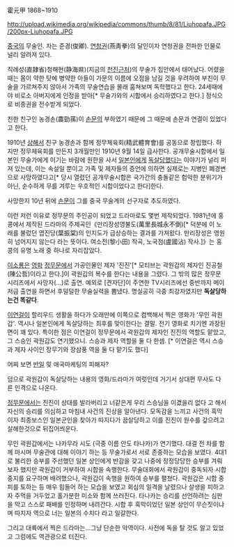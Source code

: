 霍元甲
1868~1910

http://upload.wikimedia.org/wikipedia/commons/thumb/8/81/Liuhopafa.JPG/200px-Liuhopafa.JPG

[[중국]]의 무술인. 자는 준경(俊卿). [[연청권]](燕靑拳)의 달인이자 연청권을 전파한 인물로 널리 알려져 있다.

직례성(直隷省)청해현(静海県)(지금의 [[천진]]근처)의 무술가 집안에서 태어났다. 어렸을 때는 몸이 약한 탓에 병약한 아들이 가문의 이름에 오점을 남길 것을 우려하여 부친이 무술을 가르쳐주지 않아서 가족의 무술연습을 몰래 훔쳐보며 독학했다고 한다. 24세때에야 비로소 아버지에게 인정을 받아[* 무술가와의 시합에서 승리하였다고 한다.] 정식으로 비종권을 전수받게 되었다.

친한 친구인 농경손(農勁蓀)이 [[손문]]의 부하였기 때문에 그 때문에 손문과 연결이 있었다고 한다.

1910년 [[상해]]서 친구 농경손과 함께 정무체육회(精武體育會)를 공동으로 창립했다. 하지만 정무체육회를 만든지 3개월만인 1910년 9월 14일 급사한다. 공개무술시합에서 일본인 무술가에게 이기는 바람에 원한을 사서 [[일본인]]에게 [[독살]]당했다는 이야기가 널리 퍼져 있는데, 이는 속설일 뿐이고 가족 및 제자들의 증언에 의하면 실제로는 지병인 폐경변으로 사망하였다고[* 당시 열렸던 공개무술시합은 국가간의 충돌같은 험악한 분위기가 아닌, 순수하게 무를 겨루는 우호적인 시합이었다고 한다]한다.

사망한지 10년 뒤에 [[손문]]이 그를 중국 무술계의 선구자로 추도하였다. 

이런 저런 이유로 정무문의 주인공이 되었고 드라마로도 몇번 제작되었다. 1981년에 홍콩에서 제작된 드라마의 주제곡인《만리장성영불도(萬里長城永不倒)[* 덕분에 이 노래를 불렀던 엽진당(葉振棠)의 인지도가 급상승하는 결과를 가져왔다. 만리장성은 영원히 넘어지지 않는다 라는 뜻이다. 여소전(黎小田) 작곡, 노국점(盧國沾) 작사.]》는 홍콩의 유명 노래 중 하나로 자리잡았다.

[[이소룡]]은 [[영화]] [[정무문]]에서 가공인물인 제자 '진진'[* 모티브는 곽원갑의 제자인 진공철(陳公哲)이라고 한다.]이 곽원갑의 복수를 한다는 내용을 그렸다. 그 밖의 많은 정무문 시리즈에서 사망자(…)로 출연. 예외로 [견자단]이 주연한 TV시리즈에선 중반까지 메이저급 출연을 하면서 후덜덜한 무술실력을 뽐냈다. 명실공히 극중 최강자였지만 '''독살당하는건 똑같다'''.

[[이연걸]]이 할리우드 생활을 하다가 오래만에 이쪽으로 컴백해서 찍은 영화가 '무인 곽원갑'. 역시나 일본인에게 독살당하는 최후를 맞이한다는 결말. 전기 영화로 치기엔 과장된 면이 꽤 있다. 특이한 점은 이연걸이 정무문에서 곽원갑의 제자인 진진의 역할도 맡았고, 그 스승인 곽원갑도 연기했으니. 스승과 제자 역할을 둘 다 한셈. [* 이연걸은 역시 스승과 제자 사이인 장무기와 장삼풍 역을 둘 다 맡기도 했다]

어찌 보면 [[반일]] 및 애국마케팅의 피해자?

덤으로 곽원갑이 독살당하는 내용의 영화/드라마가 여럿인데 거기서 상대편 무사도 다른 인격으로 나온다.

[[정무문]]에서는 진진이 상대를 발라버리고 너같은게 우리 스승님을 이겼을리 없다 고 해서 자신의 승리를 의심하고 마침내 사건의 진상을 알아낸다. 모독감을 느끼고 사건의 흑막이자 최종보스인 일본군인을 찾아가 따지다가 끔살당하고 이를 진진이 원수를 갚으려고 살해한것으로 뒤집어씌운다.

무인 곽원갑에서는 나카무라 시도 (극중 이름 안도 타나카)가 연기했다. 대결 전 차를 함께 마시며 무술관에 대해 이야기 하는 등 무술가로서 서로 존중하는 모습을 보였다. 4대1로 불리한 승부를 주선했던 일본 상인에게 반감을 갖고 나중에 정정당당한 승부를 겨뤄보자 했지만 곽원갑이 거부하여 시합을 속행한다. 무술대회에서 곽원갑이 중독되자 시합중지를 요구하며 배려했으나, 곽원갑이 속행을 원하여 승부를 펼쳤다. 곽원갑은 시합 중 피를 토하는 등 매우 힘들어 하는 모습을 보였고 회심의 일격을 날렸으나 살생을 피하고자 주먹을 거두었고 홀가분한 미소와 함께 쓰러진다. 타나카는 승리를 선언하려는 심판을 막고 스스로 패배를 인정하며 내려간다. 시합 후 흑막이었던 일본 상인이 무슨짓이냐며 따지자 역으로 너는 일본의 수치다 라고 일갈한다.

그리고 대륙에서 찍은 드라마는...그냥 단순한 악역이다. 사전에 독을 탈 것도 알고 있었고 그럼에도 역관광으로 터진다. 
